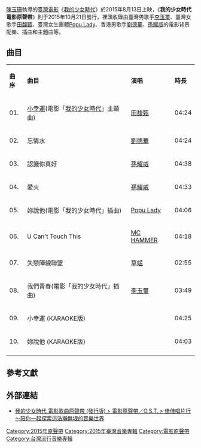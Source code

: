 
{{Infobox Album
| Name = 我的少女時代<br />Our Times/O.S.T.
| Original_name = 
| Type = 原聲帶
| Longtype = 
| Artist = [[群星|群星]]
| Cover = Our Times O.S.T..JPG
| Released = {{TWN}}，2015年10月21日<ref name="music5">[http://www.5music.com.tw/CDList-C.asp?cdno=436475679240 我的少女時代 / 我的少女時代-電影歌曲原聲帶(發行版)- 五大唱片] 五大唱片. {{zh-tw}}</ref>
| Recorded = <!--錄製日期-->
| Genre =
| Length = <!--歌曲總長度（時間）-->
| Label =[[華研國際音樂|華研國際音樂]]
| Producer = 
| Reviews = 
| Last album = 
| This album = 
| Next album = 
}}
[[陳玉珊|陳玉珊]]執導的[[臺灣電影|臺灣電影]]《[[我的少女時代|我的少女時代]]》於2015年8月13日上映，《'''我的少女時代電影原聲帶'''》則于2015年10月21日發行，裡頭收錄由臺灣男歌手[[李玉璽|李玉璽]]、臺灣女歌手[[田馥甄|田馥甄]]、臺灣女生團體[[Popu_Lady|Popu Lady]]、香港男歌手[[劉德華|劉德華]]、[[孫耀威|孫耀威]]的電影背景配樂、插曲和主題曲等。

==曲目==
{|class="wikitable" 
|-align=center
|'''曲序'''
|'''曲目'''
|'''演唱'''
|'''時長'''
|-
| 01. || [[小幸運|小幸運]](電影「[[我的少女時代|我的少女時代]]」主題曲)|| [[田馥甄|田馥甄]]  || 04:24
|-
| 02. ||忘情水 ||[[劉德華|劉德華]]  || 04:24
|-
| 03. ||認識你真好 ||[[孫耀威|孫耀威]] ||  04:38
|-
| 04. ||愛火 ||[[孫耀威|孫耀威]]  || 04:33
|-
| 05. ||妳說他(電影「我的少女時代」插曲)|| [[Popu_Lady|Popu Lady]]  || 04:06
|-
| 06. ||U Can't Touch This ||[[MC_HAMMER|MC HAMMER]]  || 04:18
|-
| 07. ||失戀陣線聯盟 ||[[草蜢|草蜢]] || 02:55
|-
| 08. ||我們青春(電影「我的少女時代」插曲)|| [[李玉璽|李玉璽]] || 03:49
|-
| 09. ||小幸運 (KARAOKE版)||  || 04:25
|-
| 10. ||妳說他 (KARAOKE版) || || 04:03
|- 
|}

== 參考文獻 ==
{{reflist}}
== 外部連結 ==
*{{zh-tw}}[https://www.ccr.com.tw/goods/312015 我的少女時代 電影歌曲原聲帶 (發行版) > 電影原聲帶／O.S.T. > 佳佳唱片行～陪你一起探索這浩瀚無垠的音樂世界] {{Wayback|url=https://www.ccr.com.tw/goods/312015 |date=20201126101330 }}

{{Portal bar|台灣|音樂}}
[[Category:2015年原聲帶|Category:2015年原聲帶]]
[[Category:2015年臺灣音樂專輯|Category:2015年臺灣音樂專輯]]
[[Category:電影原聲帶|Category:電影原聲帶]]
[[Category:台灣流行音樂專輯|Category:台灣流行音樂專輯]]